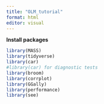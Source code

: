 ```yaml
---
title: "OLM_tutorial"
format: html
editor: visual
---
```


**Install packages**

```r

library(MASS)
library(tidyverse)
library(car)
#library(car) for diagnostic tests
library(broom)
library(corrplot)
library(GGally)
library(performance)
library(see) 
```

